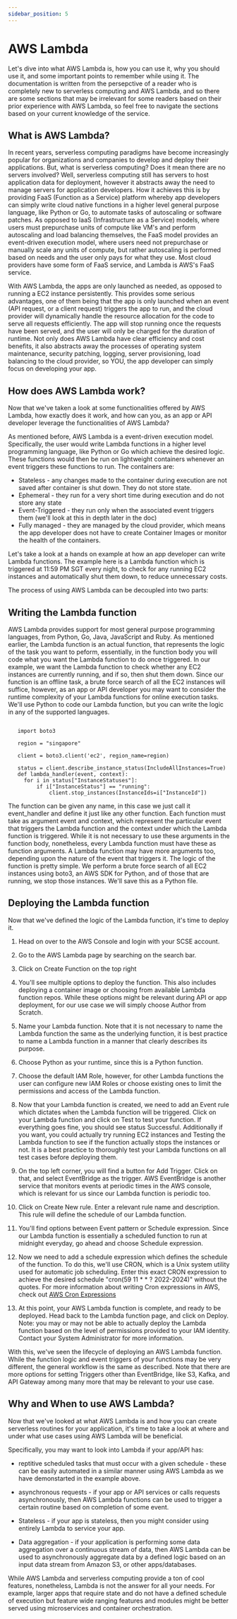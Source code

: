 ```yaml
---
sidebar_position: 5
---
```


# AWS Lambda

Let's dive into what AWS Lambda is, how you can use it, why you should use it, and some important points to remember while using it.
The documentation is written from the persepctive of a reader who is completely new to serverless computing and AWS Lambda, and so there are some sections that may
be irrelevant for some readers based on their prior experience with AWS Lambda, so feel free to navigate the sections based on your current knowledge of the service.

##  What is AWS Lambda?

In recent years, serverless computing paradigms have become increasingly popular for organizations and companies to develop and deploy their applications.
But, what is serverless computing? Does it mean there are no servers involved? Well, serverless computing still has servers to host application data for deployment,
however it abstracts away the need to manage servers for application developers. How it achieves this is by providing FaaS (Function as a Service) platform whereby 
app developers can simply write cloud native functions in a higher level general purpose language, like Python or Go, to automate tasks of autoscaling or software
patches. As opposed to IaaS (Infrastructure as a Service) models, where users must prepurchase units of compute like VM's and perform autoscaling and load balancing
themselves, the FaaS model provides an event-driven execution model, where users need not prepurchase or manually scale any units of compute, but rather 
autoscaling is performed based on needs and the user only pays for what they use. Most cloud providers have some form of FaaS service, and Lambda is AWS's FaaS service.

With AWS Lambda, the apps are only launched as needed, as opposed to running a EC2 instance persistently. This provides some serious advantages, one of them being
that the app is only launched when an event (API request, or a client request) triggers the app to run, and the cloud provider will dynamically handle the resource
allocation for the code to serve all requests efficiently. The app will stop running once the requests have been served, and the user will only be charged for the
duration of runtime. Not only does AWS Lambda have clear efficiency and cost benefits, it also abstracts away the processes of operating system maintenance,
security patching, logging, server provisioning, load balancing to the cloud provider, so YOU, the app developer can simply focus on developing your app.

##  How does AWS Lambda work?

Now that we've taken a look at some functionalities offered by AWS Lambda, how exactly does it work, and how can you, as an app or API developer leverage the 
functionalities of AWS Lambda?

As mentioned before, AWS Lambda is a event-driven execution model. Specifically, the user would write Lambda functions in a higher level programming language,
like Python or Go which achieve the desired logic. These functions would then be run on lightweight containers whenever an event triggers these functions to run.
The containers are:

* Stateless - any changes made to the container during execution are not saved after container is shut down. They do not store state.
* Ephemeral - they run for a very short time during execution and do not store any state
* Event-Triggered - they run only when the associated event triggers them (we'll look at this in depth later in the doc)
* Fully managed - they are managed by the cloud provider, which means the app developer does not have to create Container Images or monitor the health of the containers.

Let's take a look at a hands on example at how an app developer can write Lambda functions. The example here is a Lambda function which is triggered at 11:59 PM
SGT every night, to check for any running EC2 instances and automatically shut them down, to reduce unnecessary costs.

The process of using AWS Lambda can be decoupled into two parts:

##   Writing the Lambda function

AWS Lambda provides support for most general purpose programming languages, from Python, Go, Java, JavaScript and Ruby. As mentioned earlier, the Lambda function 
is an actual function, that represents the logic of the task you want to peform, essentially, in the function body you will code what you want the Lambda function
to do once triggered. In our example, we want the Lambda function to check whether any EC2 instances are currently running, and if so, then shut them down.
Since our function is an offline task, a brute force search of all the EC2 instances will suffice, however, as an app or API developer you may want to consider
the runtime complexity of your Lambda functions for online execution tasks. We'll use Python to code our Lambda function, but you can write the logic in any of the 
supported languages.


```python:

   import boto3                                                               
                                                                            
   region = "singapore"                                                      
                                                                            
   client = boto3.client('ec2', region_name=region)                          
                                                                            
   status = client.describe_instance_status(IncludeAllInstances=True)        
   def lambda_handler(event, context):                                      
     for i in status["InstanceStatuses"]:                                    
         if i["InstanceStatus"] == "running":                                
             client.stop_instances(InstanceIds=i["InstanceId"])
```              



The function can be given any name, in this case we just call it event_handler and define it just like any other function. Each function must take as argument
event and context, which represent the particular event that triggers the Lambda function and the context under which the Lambda function is triggered. While it 
is not necessary to use these arguments in the function body, nonetheless, every Lambda function must have these as function arguments. A Lambda function may 
have more arguments too, depending upon the nature of the event that triggers it. The logic of the function is pretty simple. We perform a brute force search of all
EC2 instances using boto3, an AWS SDK for Python, and of those that are running, we stop those instances. We'll save this as a Python file.

##   Deploying the Lambda function

Now that we've defined the logic of the Lambda function, it's time to deploy it.

1. Head on over to the AWS Console and login with your SCSE account.

2. Go to the AWS Lambda page by searching on the search bar.

3. Click on Create Function on the top right

4. You'll see multiple options to deploy the function. This also includes deploying a container image or choosing from available Lambda function repos. While
these options might be relevant during API or app deployment, for our use case we will simply choose Author from Scratch.

5. Name your Lambda function. Note that it is not necessary to name the Lambda function the same as the underlying function, it is best practice to name a Lambda
function in a manner that clearly describes its purpose.

6. Choose Python as your runtime, since this is a Python function.

7. Choose the default IAM Role, however, for other Lambda functions the user can configure new IAM Roles or choose existing ones to limit the permissions and 
access of the Lambda function.

8. Now that your Lambda function is created, we need to add an Event rule which dictates when the Lambda function will be triggered. Click on your Lambda function
and click on Test to test your function. If everything goes fine, you should see status Successful. Additionally if you want, you could actually try running EC2 
instances and Testing the Lambda function to see if the function actually stops the instances or not. It is a best practice to thoroughly test your Lambda
functions on all test cases before deploying them.

9. On the top left corner, you will find a button for Add Trigger. Click on that, and select EventBridge as the trigger. AWS EventBridge is another service
that monitors events at periodic times in the AWS console, which is relevant for us since our Lambda function is periodic too.

10. Click on Create New rule. Enter a relevant rule name and description. This rule will define the schedule of our Lambda function.

11. You'll find options between Event pattern or Schedule expression. Since our Lambda function is essentially a scheduled function to run at midnight everyday,
go ahead and choose Schedule expression.

12. Now we need to add a schedule expression which defines the schedule of the function. To do this, we'll use CRON, which is a Unix system utility used for
automatic job scheduling. Enter this exact CRON expression to achieve the desired schedule "cron(59 11 * * ? 2022-2024)" without the quotes. For more information
about writing Cron expressions in AWS, check out [AWS Cron Expressions](https://docs.aws.amazon.com/AmazonCloudWatch/latest/events/ScheduledEvents.html#CronExpressions)

13. At this point, your AWS Lambda function is complete, and ready to be deployed. Head back to the Lambda function page, and click on Deploy. Note: you may or may not
be able to actually deploy the Lambda function based on the level of permissions provided to your IAM identity. Contact your System Administrator for more information.

With this, we've seen the lifecycle of deploying an AWS Lambda function. While the function logic and event triggers of your functions may be very different, the
general workflow is the same as described. Note that there are more options for setting Triggers other than EventBridge, like S3, Kafka, and API Gateway among many more
that may be relevant to your use case.

## Why and When to use AWS Lambda?

Now that we've looked at what AWS Lambda is and how you can create serverless routines for your application, it's time to take a look at where and under what use cases
using AWS Lambda will be beneficial.

Specifically, you may want to look into Lambda if your app/API has:

* reptitive scheduled tasks that must occur with a given schedule - these can be easily automated in a similar manner using AWS Lambda as we have demonstarted in the
example above.

* asynchronous requests - if your app or API services or calls requests asynchronously, then AWS Lambda functions can be used to trigger a certain routine based 
on completion of some event.

* Stateless - if your app is stateless, then you might consider using entirely Lambda to service your app.

* Data aggregation - if your application is performing some data aggregation over a continuous stream of data, then AWS Lambda can be used to asynchronously
aggregate data by a defined logic based on an input data stream from Amazon S3, or other apps/databases.

While AWS Lambda and serverless computing provide a ton of cool features, nonetheless, Lambda is not the answer for all your needs. For example, larger apps that require
state and do not have a defined schedule of execution but feature wide ranging features and modules might be better served using microservices and container
orchestration.
